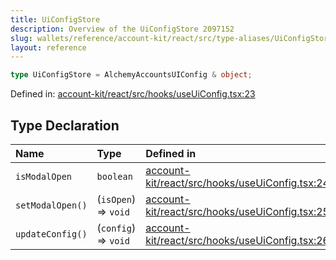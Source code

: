 ```yaml
---
title: UiConfigStore
description: Overview of the UiConfigStore 2097152
slug: wallets/reference/account-kit/react/src/type-aliases/UiConfigStore
layout: reference
---
```


```ts
type UiConfigStore = AlchemyAccountsUIConfig & object;
```

Defined in: [account-kit/react/src/hooks/useUiConfig.tsx:23](https://github.com/alchemyplatform/aa-sdk/blob/923a52171f7246172caf350853843e6680197da9/account-kit/react/src/hooks/useUiConfig.tsx#L23)

## Type Declaration

| Name             | Type                 | Defined in                                                                                                                                                                                |
| :--------------- | :------------------- | :---------------------------------------------------------------------------------------------------------------------------------------------------------------------------------------- |
| `isModalOpen`    | `boolean`            | [account-kit/react/src/hooks/useUiConfig.tsx:24](https://github.com/alchemyplatform/aa-sdk/blob/923a52171f7246172caf350853843e6680197da9/account-kit/react/src/hooks/useUiConfig.tsx#L24) |
| `setModalOpen()` | (`isOpen`) => `void` | [account-kit/react/src/hooks/useUiConfig.tsx:25](https://github.com/alchemyplatform/aa-sdk/blob/923a52171f7246172caf350853843e6680197da9/account-kit/react/src/hooks/useUiConfig.tsx#L25) |
| `updateConfig()` | (`config`) => `void` | [account-kit/react/src/hooks/useUiConfig.tsx:26](https://github.com/alchemyplatform/aa-sdk/blob/923a52171f7246172caf350853843e6680197da9/account-kit/react/src/hooks/useUiConfig.tsx#L26) |
